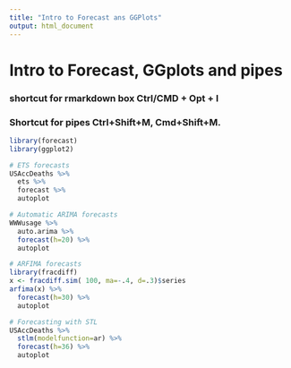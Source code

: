 ```yaml
---
title: "Intro to Forecast ans GGPlots"
output: html_document
---
```


# Intro to Forecast, GGplots and pipes

### shortcut for rmarkdown box Ctrl/CMD + Opt + I


### Shortcut for pipes Ctrl+Shift+M, Cmd+Shift+M.

```r
library(forecast)
library(ggplot2)

# ETS forecasts
USAccDeaths %>%
  ets %>%
  forecast %>%
  autoplot
```

```r
# Automatic ARIMA forecasts
WWWusage %>%
  auto.arima %>%
  forecast(h=20) %>%
  autoplot
```


```r
# ARFIMA forecasts
library(fracdiff)
x <- fracdiff.sim( 100, ma=-.4, d=.3)$series
arfima(x) %>%
  forecast(h=30) %>%
  autoplot
```

  
```r
# Forecasting with STL
USAccDeaths %>%
  stlm(modelfunction=ar) %>%
  forecast(h=36) %>%
  autoplot
```
  
  
